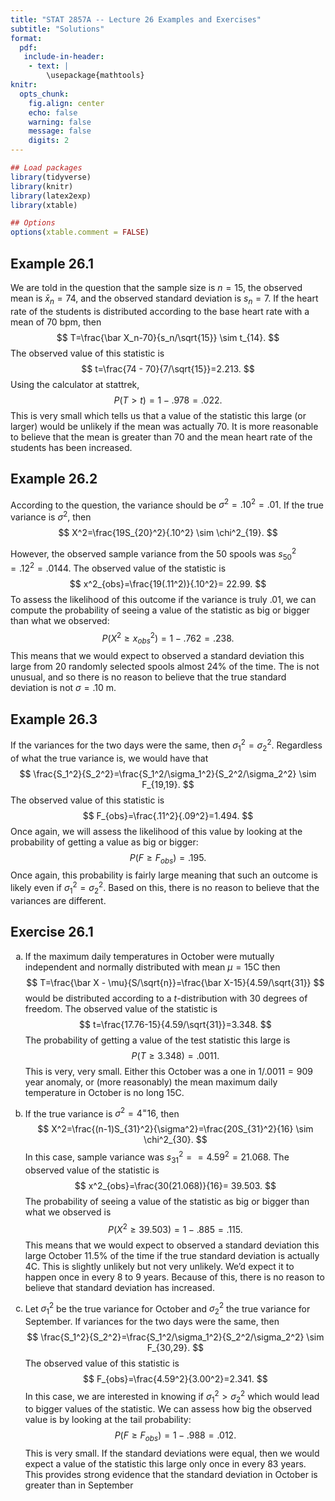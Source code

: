 ---
title: "STAT 2857A -- Lecture 26 Examples and Exercises"
subtitle: "Solutions"
format: 
  pdf: 
   include-in-header: 
    - text: |
        \usepackage{mathtools}
knitr: 
  opts_chunk:
    fig.align: center
    echo: false
    warning: false
    message: false
    digits: 2
---
```{r}
## Load packages
library(tidyverse)
library(knitr)
library(latex2exp)
library(xtable)

## Options
options(xtable.comment = FALSE)
```

## Example 26.1

We are told in the question that the sample size is $n=15$, the observed mean is $\bar x_n=74$, and the observed standard deviation is $s_n=7$. If the heart rate of the students is distributed according to the base heart rate with a mean of 70 bpm, then 
$$
T=\frac{\bar X_n-70}{s_n/\sqrt{15}} \sim t_{14}. 
$$
The observed value of this statistic is 
$$
t=\frac{74 - 70}{7/\sqrt{15}}=2.213.
$$
Using the calculator at stattrek,
$$
P(T > t)=1-.978=.022.
$$
This is very small which tells us that a value of the statistic this large (or larger) would be unlikely if the mean was actually 70. It is more reasonable to believe that the mean is greater than 70 and the mean heart rate of the students has been increased.

## Example 26.2

According to the question, the variance should be $\sigma^2=.10^2=.01$. If the true variance is $\sigma^2$, then
$$
X^2=\frac{19S_{20}^2}{.10^2} \sim \chi^2_{19}.
$$

However, the observed sample variance from the 50 spools was $s^2_{50}=.12^2=.0144$. The observed value of the statistic is
$$
x^2_{obs}=\frac{19(.11^2)}{.10^2}= 22.99.
$$
To assess the likelihood of this outcome if the variance is truly $.01$, we can compute the probability of seeing a value of the statistic as big or bigger than what we observed:
$$
P(X^2 \geq x^2_{obs})=1-.762=.238.
$$
This means that we would expect to observed a standard deviation this large from 20 randomly selected spools almost 24% of the time. The is not unusual, and so there is no reason to believe that the true standard deviation is not $\sigma = .10$ m. 

## Example 26.3

If the variances for the two days were the same, then $\sigma_1^2=\sigma^2_2$. Regardless of what the true variance is, we would have that
$$
\frac{S_1^2}{S_2^2}=\frac{S_1^2/\sigma_1^2}{S_2^2/\sigma_2^2} \sim F_{19,19}.
$$
The observed value of this statistic is
$$
F_{obs}=\frac{.11^2}{.09^2}=1.494.
$$
Once again, we will assess the likelihood of this value by looking at the probability of getting a value as big or bigger:
$$
P(F \geq F_{obs})=.195.
$$
Once again, this probability is fairly large meaning that such an outcome is likely even if $\sigma_1^2=\sigma^2_2$. Based on this, there is no reason to believe that the variances are different.

## Exercise 26.1

a) If the maximum daily temperatures in October were mutually independent and normally distributed with mean $\mu=15$C then
$$
T=\frac{\bar X - \mu}{S/\sqrt{n}}=\frac{\bar X-15}{4.59/\sqrt{31}}
$$
would be distributed according to a $t$-distribution with $30$ degrees of freedom. The observed value of the statistic is
$$
t=\frac{17.76-15}{4.59/\sqrt{31}}=3.348. 
$$
The probability of getting a value of the test statistic this large is
$$
P(T \geq 3.348)=.0011.
$$
This is very, very small. Either this October was a one in $1/.0011=909$ year anomaly, or (more reasonably) the mean maximum daily temperature in October is no long 15C. 

b) If the true variance is $\sigma^2=4^=16$, then
$$
X^2=\frac{(n-1)S_{31}^2}{\sigma^2}=\frac{20S_{31}^2}{16} \sim \chi^2_{30}.
$$
In this case, sample variance was $s^2_{31}==4.59^2=21.068$. The observed value of the statistic is
$$
x^2_{obs}=\frac{30(21.068)}{16}= 39.503.
$$
The probability of seeing a value of the statistic as big or bigger than what we observed is
$$
P(X^2 \geq 39.503)=1-.885=.115.
$$
This means that we would expect to observed a standard deviation this large October 11.5% of the time if the true standard deviation is actually 4C. This is slightly unlikely but not very unlikely. We'd expect it to happen once in every 8 to 9 years. Because of this, there is no reason to believe that standard deviation has increased.

c) Let $\sigma_1^2$ be the true variance for October and $\sigma_2^2$ the true variance for September. If variances for the two days were the same, then
$$
\frac{S_1^2}{S_2^2}=\frac{S_1^2/\sigma_1^2}{S_2^2/\sigma_2^2} \sim F_{30,29}.
$$
The observed value of this statistic is
$$
F_{obs}=\frac{4.59^2}{3.00^2}=2.341.
$$
In this case, we are interested in knowing if $\sigma_1^2>\sigma_2^2$ which would lead to bigger values of the statistic. We can assess how big the observed value is by looking at the tail probability:
$$
P(F \geq F_{obs})=1-.988=.012.
$$
This is very small. If the standard deviations were equal, then we would expect a value of the statistic this large only once in every 83 years. This provides strong evidence that the standard deviation in October is greater than in September\footnote{Technically, this statement is true provided that all of the other assumptions we have made are valid. These are that the maximum daily temperature is normally distributed, that the mean and standard deviation are constant over an entire month, and that the temperatures over days in a month are mutually independent. Some of these seem questionable, and you will talk about how to assess these assumptions in STAT 2858.}


